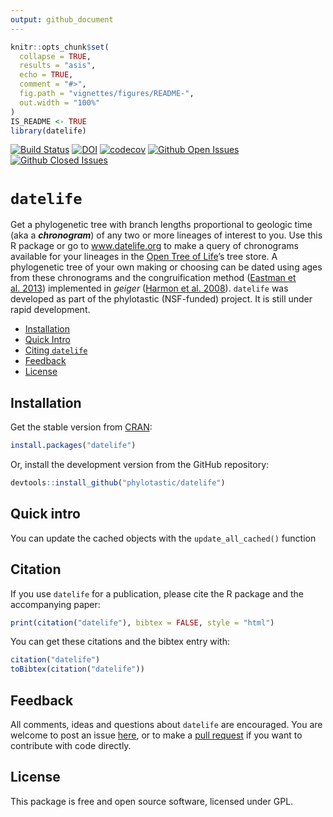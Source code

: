 ```yaml
---
output: github_document
---
```


<!-- README.md is generated from README.Rmd. Please edit THIS file -->

```r
knitr::opts_chunk$set(
  collapse = TRUE,
  results = "asis",
  echo = TRUE,
  comment = "#>",
  fig.path = "vignettes/figures/README-",
  out.width = "100%"
)
IS_README <- TRUE
library(datelife)
```

[![Build Status](https://travis-ci.org/phylotastic/datelife.svg)](https://travis-ci.org/phylotastic/datelife) [![DOI](https://zenodo.org/badge/23036/phylotastic/datelife.svg)](https://zenodo.org/badge/latestdoi/23036/phylotastic/datelife) [![codecov](https://codecov.io/gh/phylotastic/datelife/branch/master/graph/badge.svg)](https://codecov.io/gh/phylotastic/datelife) [![Github Open Issues](https://img.shields.io/github/issues-raw/phylotastic/datelife.svg)](https://github.com/phylotastic/datelife/issues) [![Github Closed Issues](https://img.shields.io/github/issues-closed-raw/phylotastic/datelife.svg)](https://github.com/phylotastic/datelife/issues?q=is%3Aissue+is%3Aclosed)

# `datelife`

Get a phylogenetic tree with branch lengths proportional to geologic time (aka a
_**chronogram**_) of any two or more lineages of interest to you.
Use this R package or go to [www.datelife.org](http://datelife.org/query/) to make
a query of chronograms available for your lineages in the [Open Tree of Life](http://opentreeoflife.org)'s
tree store.
A phylogenetic tree of your own making or choosing can be dated using ages from these chronograms
and the congruification method ([Eastman et al. 2013](http://onlinelibrary.wiley.com/doi/10.1111/2041-210X.12051/abstract))
implemented in _geiger_ ([Harmon et al. 2008](http://bioinformatics.oxfordjournals.org/content/24/1/129.short)).
`datelife` was developed as part of the phylotastic (NSF-funded) project. It is still under rapid development.

- [Installation](#installation)
- [Quick Intro](#quick-intro)
- [Citing `datelife`](#citation)
- [Feedback](#feedback)
- [License](#license)

## Installation

Get the stable version from [CRAN](https://cran.r-project.org/web/packages/datelife/index.html):

```r
install.packages("datelife")
```

Or, install the development version from the GitHub repository:

```r
devtools::install_github("phylotastic/datelife")
```

## Quick intro

You can update the cached objects with the `update_all_cached()` function


## Citation

If you use `datelife` for a publication, please cite the R package and the accompanying paper:

```r
print(citation("datelife"), bibtex = FALSE, style = "html")
```

You can get these citations and the bibtex entry with:
```r
citation("datelife")
toBibtex(citation("datelife"))
```

## Feedback

All comments, ideas and questions about `datelife` are encouraged. You are welcome
to post an issue [here](https://github.com/phylotastic/datelife/issues/new), or
to make a [pull request](https://github.com/phylotastic/datelife/pulls) if you
want to contribute with code directly.

## License

This package is free and open source software, licensed under GPL.